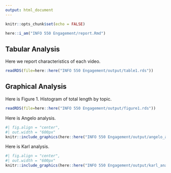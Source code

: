 ```yaml
---
output: html_document
---
```


```r
knitr::opts_chunk$set(echo = FALSE)
```

```r
here::i_am("INFO 550 Engagement/report.Rmd")
```

## Tabular Analysis
Here we report characteristics of each video. 

```r
readRDS(file=here::here("INFO 550 Engagement/output/table1.rds"))
```


## Graphical Analysis
Here is Figure 1. Histogram of total length by topic.

```r
readRDS(file=here::here("INFO 550 Engagement/output/figure1.rds"))
```

Here is Angelo analysis. 

```r
#| fig.align = "center",
#| out.width = "600px"
knitr::include_graphics(here::here("INFO 550 Engagement/output/angelo_analysis.png"))
```

Here is Karl analysis.

```r
#| fig.align = "center",
#| out.width = "600px"
knitr::include_graphics(here::here("INFO 550 Engagement/output/karl_analysis.png"))
```
